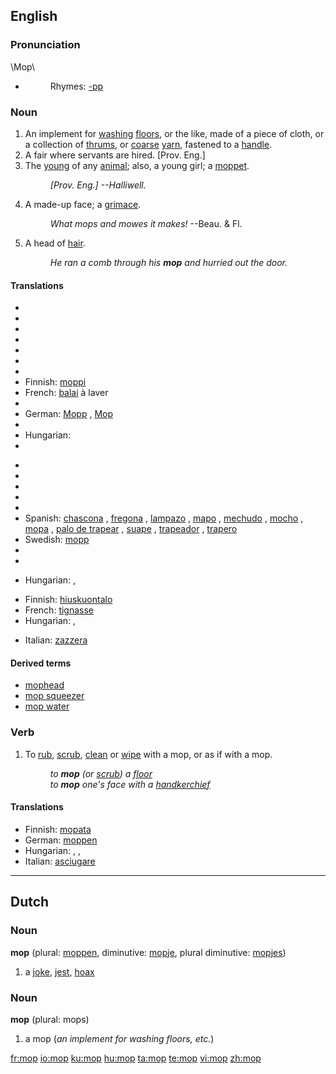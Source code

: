 ==English==

===Pronunciation===
\Mop\
*{{audio|en-us-mop.ogg|Audio (US)}}
*:Rhymes: [[Rhymes:English:-ɒp|-ɒp]]

===Noun===
{{en-noun}}
{{wikipedia}}

# An implement for [[washing]] [[floors]], or the like, made of a  piece of cloth, or a collection of [[thrums]], or [[coarse]] [[yarn]], fastened to a [[handle]].
# A fair where servants are hired. [Prov. Eng.]
# The [[young]] of any [[animal]]; also, a young girl; a [[moppet]].
#:''[Prov. Eng.] --Halliwell.''
# A made-up face; a [[grimace]].
#:''What mops and mowes it makes!'' --Beau. & Fl.
# {{jocular}} A head of [[hair]].
#:''He ran a comb through his '''mop''' and hurried out the door.''

====Translations====
{{trans-top|implement for washing floors}}
*{{trreq|Arabic}}
*{{trreq|Armenian}}
*{{trreq|Basque}}
*{{trreq|Catalan}}
*{{trreq|Chinese}}
*{{trreq|Dutch}}
*{{trreq|Esperanto}}
*Finnish: [[moppi]]
*French: [[balai]] {{m}} à laver
*{{trreq|Georgian}}
*German: [[Mopp]] {{m}}, [[Mop]] {{m}}
*{{trreq|Hebrew}}
*Hungarian: {{t|hu|felmosórongy}}
*{{trreq|Italian}}
{{trans-mid}}
*{{trreq|Japanese}}
*{{trreq|Old English}}
*{{trreq|Persian}}
*{{trreq|Portuguese}}
*{{trreq|Russian}}
*Spanish: [[chascona]] {{f}} {{italbrac|Chile}}, [[fregona]] {{f}} {{italbrac|Spain}}, [[lampazo]] {{m}} {{italbrac|Argentina|Nicaragua|Northwestern Venezuela}}, [[mapo]] {{m}} {{italbrac|Puerto Rico}}, [[mechudo]] {{m}} {{italbrac|Mexico}}, [[mocho]] {{m}} {{italbrac|Eastern Spain}}, [[mopa]] {{f}} {{italbrac|Venezuelan standard usage}}, [[palo de trapear]] {{m}} {{italbrac|Cuba}}, [[suape]] {{m}} {{italbrac|Dominican Republic}}, [[trapeador]] {{m}} {{italbrac|Central America|Cuba|Ecuador|Mexico|Peru}}, [[trapero]] {{m}} {{italbrac|Colombia}}
*Swedish: [[mopp]] {{c}}
*{{trreq|Thai}}
*{{trreq|Turkish}}
{{trans-bottom}}
 
{{trans-top|a grimace}}
*Hungarian: {{t|hu|grimasz}}, {{t|hu|fintor}}
{{trans-mid}}
{{trans-bottom}}

{{trans-top|head of hair}}
*Finnish: [[hiuskuontalo]]
*French: [[tignasse]]  {{f}}
*Hungarian: {{t|hu|hajtincs}}, {{t|hu|hajcsomó}}
{{trans-mid}}
*Italian: [[zazzera]] {{f}}
{{trans-bottom}}

====Derived terms====
*[[mophead]]
*[[mop squeezer]]
*[[mop water]]

===Verb===
{{en-verb|mop|p|ing}}

# {{transitive}} To [[rub]], [[scrub]], [[clean]] or [[wipe]] with a mop, or as if with a mop.
#:''to '''mop''' (or [[scrub]]) a [[floor]]''
#:''to '''mop''' one's face with a [[handkerchief]]''

====Translations====
{{trans-top|to rub, scrub, clean or wipe with a mop, or as if with a mop}}
*Finnish: [[mopata]]
*German: [[moppen]]
*Hungarian: {{t|hu|felmos}}, {{t|hu|feltöröl}}, {{t|hu|felsúrol}}
*Italian: [[asciugare]]
{{trans-mid}}
{{trans-bottom}}

----

==Dutch==

===Noun===
'''mop''' {{m}} (plural: [[moppen]], diminutive: [[mopje]], plural diminutive: [[mopjes]])

#  a [[joke]], [[jest]], [[hoax]]

===Noun===
'''mop''' (plural: mops)

# a mop (''an implement for washing floors, etc.'')

[[fr:mop]]
[[io:mop]]
[[ku:mop]]
[[hu:mop]]
[[ta:mop]]
[[te:mop]]
[[vi:mop]]
[[zh:mop]]